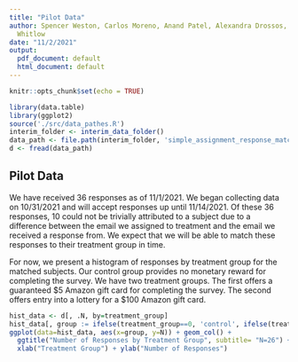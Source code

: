 ```yaml
---
title: "Pilot Data"
author: Spencer Weston, Carlos Moreno, Anand Patel, Alexandra Drossos, and Madeline
  Whitlow
date: "11/2/2021"
output:
  pdf_document: default
  html_document: default
---
```


```r
knitr::opts_chunk$set(echo = TRUE)
```


```r
library(data.table)
library(ggplot2)
source('./src/data_pathes.R')
interim_folder <- interim_data_folder()
data_path <- file.path(interim_folder, 'simple_assignment_response_match.csv')
d <- fread(data_path)
```

## Pilot Data

We have received 36 responses as of 11/1/2021. We began collecting data on 10/31/2021
and will accept responses up until 11/14/2021. Of these 36 responses, 10 could not 
be trivially attributed to a subject due to a difference between the email we assigned
to treatment and the email we received a response from. We expect that we will be 
able to match these responses to their treatment group in time.

For now, we present a histogram of responses by treatment group for the matched subjects. Our control group
provides no monetary reward for completing the survey. We have two treatment groups.
The first offers a guaranteed $5 Amazon gift card for completing the survey. The second offers entry
into a lottery for a $100 Amazon gift card.

```r
hist_data <- d[, .N, by=treatment_group]
hist_data[, group := ifelse(treatment_group==0, 'control', ifelse(treatment_group == 1, '$5 guaranteed', "$100 lottery"))] 
ggplot(data=hist_data, aes(x=group, y=N)) + geom_col() +
  ggtitle("Number of Responses by Treatment Group", subtitle= "N=26") +
  xlab("Treatment Group") + ylab("Number of Responses")

```

